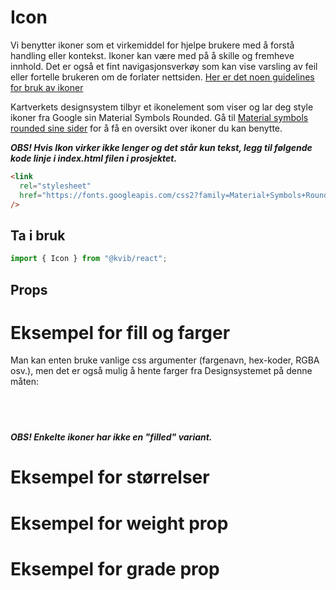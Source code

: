
<Meta of={IconStories} />

# Icon

Vi benytter ikoner som et virkemiddel for hjelpe brukere med å forstå handling eller kontekst. Ikoner kan være med på å
skille og fremheve innhold.
Det er også et fint navigasjonsverkøy som kan vise varsling av feil eller fortelle brukeren om de forlater nettsiden.
[Her er det noen guidelines for bruk av ikoner](https://www.intechnic.com/blog/icon-usability-best-ux-tips-and-design-guidelines/)

Kartverkets designsystem tilbyr et ikonelement som viser og lar deg style ikoner fra Google sin Material Symbols Rounded.
Gå til [Material symbols rounded sine sider](https://fonts.google.com/icons?icon.set=Material+Symbols&icon.style=Rounded)
for å få en oversikt over ikoner du kan benytte.

**_OBS! Hvis Ikon virker ikke lenger og det står kun tekst, legg til følgende kode linje i index.html filen i prosjektet._**

```html
<link
  rel="stylesheet"
  href="https://fonts.googleapis.com/css2?family=Material+Symbols+Rounded:opsz,wght,FILL,GRAD@20..48,100..700,0..1,-50..200"
/>
```

## Ta i bruk

```jsx
import { Icon } from "@kvib/react";
```

## Props

<Canvas of={IconStories.defaultIcon} />
<Controls of={IconStories.defaultIcon} />

# Eksempel for fill og farger

Man kan enten bruke vanlige css argumenter (fargenavn, hex-koder, RGBA osv.), men det er også mulig å hente farger fra Designsystemet på denne måten:

```jsx
import { Icon, colors } from "@kvib/react";

<Icon icon="home" color={colors.green[400]} />;
```

**_OBS! Enkelte ikoner har ikke en "filled" variant._**

<Canvas of={IconStories.colorIcon} />

# Eksempel for størrelser

<Canvas of={IconStories.sizeIcon} />

# Eksempel for weight prop

<Canvas of={IconStories.weightIcon} />

# Eksempel for grade prop

<Canvas of={IconStories.gradeIcon} />
